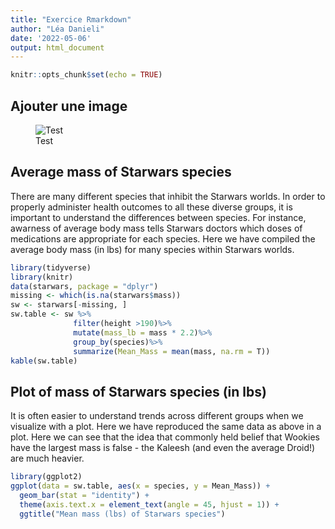 ```yaml
---
title: "Exercice Rmarkdown"
author: "Léa Danieli"
date: '2022-05-06'
output: html_document
---
```


```r
knitr::opts_chunk$set(echo = TRUE)
```
## Ajouter une image 

![Test](picture/star-wars-logo.png)

## Average mass of Starwars species

There are many different species that inhibit the Starwars worlds. In order to properly administer health outcomes to all these diverse groups, it is important to understand the differences between species. For instance, awarness of average body mass tells Starwars doctors which doses of medications are appropriate for each species. Here we have compiled the average body mass (in lbs) for many species within Starwars worlds.

```r
library(tidyverse)
library(knitr)
data(starwars, package = "dplyr")
missing <- which(is.na(starwars$mass))
sw <- starwars[-missing, ]
sw.table <- sw %>% 
              filter(height >190)%>%
              mutate(mass_lb = mass * 2.2)%>%
              group_by(species)%>%
              summarize(Mean_Mass = mean(mass, na.rm = T))
kable(sw.table)
```

## Plot of mass of Starwars species (in lbs)

It is often easier to understand trends across different groups when we visualize with a plot. Here we have reproduced the same data as above in a plot. Here we can see that the idea that commonly held belief that Wookies have the largest mass is false - the Kaleesh (and even the average Droid!) are much heavier.

```r
library(ggplot2)
ggplot(data = sw.table, aes(x = species, y = Mean_Mass)) +
  geom_bar(stat = "identity") +
  theme(axis.text.x = element_text(angle = 45, hjust = 1)) +
  ggtitle("Mean mass (lbs) of Starwars species")
```
